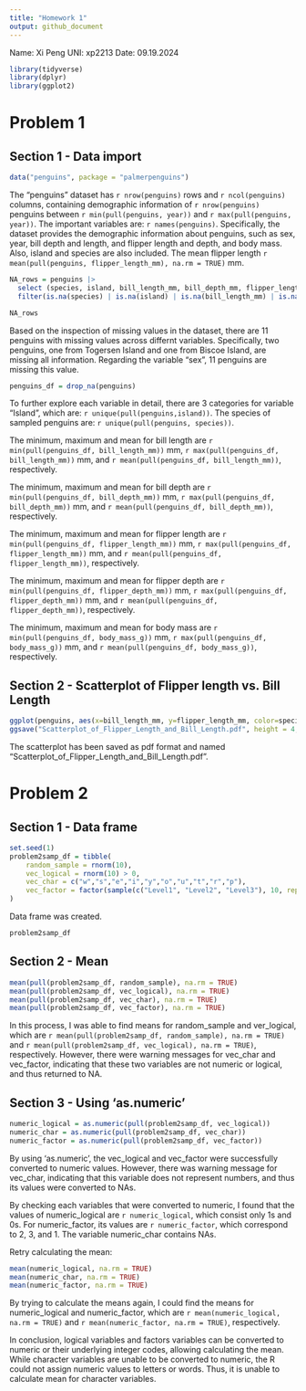 ```yaml
---
title: "Homework 1"
output: github_document
---
```

Name: Xi Peng   UNI: xp2213    Date: 09.19.2024

```r

library(tidyverse)
library(dplyr)
library(ggplot2)

```


# Problem 1
## Section 1 - Data import

```r

data("penguins", package = "palmerpenguins")

```

The "penguins" dataset has `r nrow(penguins)` rows and `r ncol(penguins)` columns, containing demographic information of `r nrow(penguins)` penguins between `r min(pull(penguins, year))` and `r max(pull(penguins, year))`.
The important variables are: `r names(penguins)`. Specifically, the dataset provides the demographic information about penguins, such as sex, year, bill depth and length, and flipper length and depth, and body mass. Also, island and species are also included. The mean flipper length `r mean(pull(penguins, flipper_length_mm), na.rm = TRUE)`
mm.

```r

NA_rows = penguins |> 
  select (species, island, bill_length_mm, bill_depth_mm, flipper_length_mm, body_mass_g, sex, year) |> 
  filter(is.na(species) | is.na(island) | is.na(bill_length_mm) | is.na(bill_depth_mm) | is.na(flipper_length_mm) | is.na(body_mass_g) | is.na(sex) | is.na(year))

NA_rows

```

Based on the inspection of missing values in the dataset, there are 11 penguins with missing values across differnt variables. Specifically, two penguins, one from Togersen Island and one from Biscoe Island, are missing all information. Regarding the variable "sex", 11 penguins are missing this value.

```r

penguins_df = drop_na(penguins)

```

To further explore each variable in detail, there are 3 categories for variable "Island", which are: `r unique(pull(penguins,island))`. The species of sampled penguins are: `r unique(pull(penguins, species))`. 

The minimum, maximum and mean for bill length are `r min(pull(penguins_df, bill_length_mm))` mm, `r max(pull(penguins_df, bill_length_mm))` mm, and `r mean(pull(penguins_df, bill_length_mm))`, respectively.

The minimum, maximum and mean for bill depth are `r min(pull(penguins_df, bill_depth_mm))` mm, `r max(pull(penguins_df, bill_depth_mm))` mm, and `r mean(pull(penguins_df, bill_depth_mm))`, respectively.

The minimum, maximum and mean for flipper length are `r min(pull(penguins_df, flipper_length_mm))` mm, `r max(pull(penguins_df, flipper_length_mm))` mm, and `r mean(pull(penguins_df, flipper_length_mm))`, respectively.

The minimum, maximum and mean for flipper depth are `r min(pull(penguins_df, flipper_depth_mm))` mm, `r max(pull(penguins_df, flipper_depth_mm))` mm, and `r mean(pull(penguins_df, flipper_depth_mm))`, respectively.

The minimum, maximum and mean for body mass are `r min(pull(penguins_df, body_mass_g))` mm, `r max(pull(penguins_df, body_mass_g))` mm, and `r mean(pull(penguins_df, body_mass_g))`, respectively.


## Section 2 - Scatterplot of Flipper length vs. Bill Length

```r

ggplot(penguins, aes(x=bill_length_mm, y=flipper_length_mm, color=species)) + geom_point(na.rm=TRUE)
ggsave("Scatterplot_of_Flipper_Length_and_Bill_Length.pdf", height = 4, width = 6)

```

The scatterplot has been saved as pdf format and named "Scatterplot_of_Flipper_Length_and_Bill_Length.pdf".


# Problem 2

## Section 1 - Data frame

```r

set.seed(1)
problem2samp_df = tibble(
    random_sample = rnorm(10),
    vec_logical = rnorm(10) > 0,
    vec_char = c("w","s","e","i","y","o","u","t","r","p"),
    vec_factor = factor(sample(c("Level1", "Level2", "Level3"), 10, replace = TRUE))
)

```

Data frame was created.

```r

problem2samp_df

```

## Section 2 - Mean

```r

mean(pull(problem2samp_df, random_sample), na.rm = TRUE)
mean(pull(problem2samp_df, vec_logical), na.rm = TRUE)
mean(pull(problem2samp_df, vec_char), na.rm = TRUE)
mean(pull(problem2samp_df, vec_factor), na.rm = TRUE)

```

In this process, I was able to find means for random_sample and ver_logical, which are `r mean(pull(problem2samp_df, random_sample), na.rm = TRUE)` and `r mean(pull(problem2samp_df, vec_logical), na.rm = TRUE)`, respectively. However, there were warning messages for vec_char and vec_factor, indicating that these two variables are not numeric or logical, and thus returned to NA.

## Section 3 - Using 'as.numeric'

```r

numeric_logical = as.numeric(pull(problem2samp_df, vec_logical))
numeric_char = as.numeric(pull(problem2samp_df, vec_char))
numeric_factor = as.numeric(pull(problem2samp_df, vec_factor))

```

By using 'as.numeric', the vec_logical and vec_factor were successfully converted to numeric values. However, there was warning message for vec_char, indicating that this variable does not represent numbers, and thus its values were converted to NAs.

By checking each variables that were converted to numeric, I found that the values of numeric_logical are `r numeric_logical`, which consist only 1s and 0s. For numeric_factor, its values are `r numeric_factor`, which correspond to 2, 3, and 1. The variable numeric_char contains NAs.

Retry calculating the mean:

```r

mean(numeric_logical, na.rm = TRUE)
mean(numeric_char, na.rm = TRUE)
mean(numeric_factor, na.rm = TRUE)

```

By trying to calculate the means again, I could find the means for numeric_logical and numeric_factor, which are `r mean(numeric_logical, na.rm = TRUE)` and `r mean(numeric_factor, na.rm = TRUE)`, respectively.

In conclusion, logical variables and factors variables can be converted to numeric or their underlying integer codes, allowing calculating the mean. While character variables are unable to be converted to numeric, the R could not assign numeric values to letters or words. Thus, it is unable to calculate mean for character variables.






